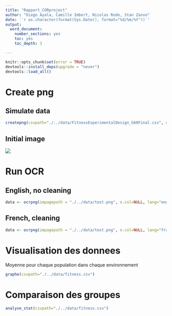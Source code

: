 ```yaml
---
title: "Rapport_CORproject"
author: "Diego Ayala, Camille Imbert, Nicolas Rode, Stan Zanvo"
date: '`r as.character(format(Sys.Date(), format="%d/%m/%Y"))`'
output: 
  word_document:
    number_sections: yes
    toc: yes
    toc_depth: 3

---
```



```r
knitr::opts_chunk$set(error = TRUE)
devtools::install_deps(upgrade = "never")
devtools::load_all()
```

# Create png
## Simulate data
```r
createpng(csvpath="./../data/FitnessExperimentalDesign_G60Final.csv", outputpng="./../data/testnew.png")
```
## Initial image
![](./../data/testnew.png)

# Run OCR
## English, no cleaning
```r

data <- ocrpng(impagepath = "./../data/test.png", n.col=NULL, lang="eng",  header=TRUE, cleaning=FALSE, outcsv="./../output/fitnessOCR.csv")

```
## French, cleaning
```r

data <- ocrpng(impagepath = "./../data/test.png", n.col=NULL, lang="fra",  header=TRUE, cleaning=TRUE, outcsv="./../output/fitnessOCR.csv")

```
# Visualisation des donnees

Moyenne pour chaque population dans chaque environnement
```r
graphe(csvpath="./../data/fitness.csv")
```

# Comparaison des groupes

```r
analyse_stat(csvpath="./../data/fitness.csv")
```

